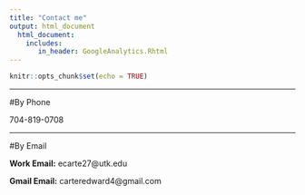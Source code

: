```yaml
---
title: "Contact me"
output: html_document
  html_document:
    includes:
       in_header: GoogleAnalytics.Rhtml
---
```


```r
knitr::opts_chunk$set(echo = TRUE)
```
***

#By Phone

704-819-0708

***

#By Email

**Work Email:** ecarte27@utk.edu

**Gmail Email:** carteredward4@gmail.com



